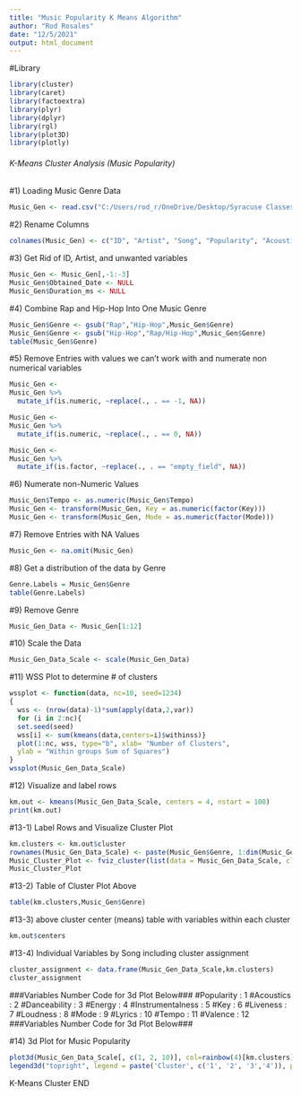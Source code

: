 ---
title: "Music Popularity K Means Algorithm"
author: "Rod Rosales"
date: "12/5/2021"
output: html_document
---

#Library

```{r}
library(cluster)
library(caret)
library(factoextra)
library(plyr)
library(dplyr)
library(rgl)
library(plot3D)
library(plotly)
```


###### K-Means Cluster Analysis (Music Popularity)########

#1) Loading Music Genre Data
```{r}
Music_Gen <- read.csv("C:/Users/rod_r/OneDrive/Desktop/Syracuse Classes/Fall 2021/IST 707 Data Analytics/Project/music_genre.csv")
```

#2) Rename Columns
```{r}
colnames(Music_Gen) <- c("ID", "Artist", "Song", "Popularity", "Acoustics", "Danceability", "Duration_ms","Energy", "Instrumentalness", "Key", "Liveness", "Loudness", "Mode", "Lyrics", "Tempo","Obtained_Date", "Valence", "Genre")
```

#3) Get Rid of ID, Artist, and unwanted variables
```{r}
Music_Gen <- Music_Gen[,-1:-3]
Music_Gen$Obtained_Date <- NULL
Music_Gen$Duration_ms <- NULL
```

#4) Combine Rap and Hip-Hop Into One Music Genre
```{r}
Music_Gen$Genre <- gsub("Rap","Hip-Hop",Music_Gen$Genre)
Music_Gen$Genre <- gsub("Hip-Hop","Rap/Hip-Hop",Music_Gen$Genre)
table(Music_Gen$Genre)
```

#5) Remove Entries with values we can't work with and numerate non numerical variables
```{r}
Music_Gen <-
Music_Gen %>%
  mutate_if(is.numeric, ~replace(., . == -1, NA))

Music_Gen <-
Music_Gen %>%
  mutate_if(is.numeric, ~replace(., . == 0, NA))

Music_Gen <-
Music_Gen %>%
  mutate_if(is.factor, ~replace(., . == "empty_field", NA))
```

#6) Numerate non-Numeric Values
```{r}
Music_Gen$Tempo <- as.numeric(Music_Gen$Tempo)
Music_Gen <- transform(Music_Gen, Key = as.numeric(factor(Key)))
Music_Gen <- transform(Music_Gen, Mode = as.numeric(factor(Mode)))
```

#7) Remove Entries with NA Values
```{r}
Music_Gen <- na.omit(Music_Gen)
```

#8) Get a distribution of the data by Genre
```{r}
Genre.Labels = Music_Gen$Genre
table(Genre.Labels)
```

#9) Remove Genre
```{r}
Music_Gen_Data <- Music_Gen[1:12]
```

#10) Scale the Data
```{r}
Music_Gen_Data_Scale <- scale(Music_Gen_Data)
```

#11) WSS Plot to determine # of clusters
```{r}
wssplot <- function(data, nc=10, seed=1234)
{
  wss <- (nrow(data)-1)*sum(apply(data,2,var))
  for (i in 2:nc){
  set.seed(seed)
  wss[i] <- sum(kmeans(data,centers=i)$withinss)}
  plot(1:nc, wss, type="b", xlab= "Number of Clusters",
  ylab = "Within groups Sum of Squares")
}
wssplot(Music_Gen_Data_Scale)
```

#12) Visualize and label rows
```{r}
km.out <- kmeans(Music_Gen_Data_Scale, centers = 4, nstart = 100)
print(km.out)
```

#13-1) Label Rows and Visualize Cluster Plot
```{r}
km.clusters <- km.out$cluster
rownames(Music_Gen_Data_Scale) <- paste(Music_Gen$Genre, 1:dim(Music_Gen)[1], sep = "_")
Music_Cluster_Plot <- fviz_cluster(list(data = Music_Gen_Data_Scale, cluster = km.clusters))
Music_Cluster_Plot
```

#13-2) Table of Cluster Plot Above
```{r}
table(km.clusters,Music_Gen$Genre)
```

#13-3)  above cluster center (means) table with variables within each cluster
```{r}
km.out$centers
```

#13-4) Individual Variables by Song including cluster assignment
```{r}
cluster_assignment <- data.frame(Music_Gen_Data_Scale,km.clusters)
cluster_assignment
```



###Variables Number Code for 3d Plot Below###
#Popularity : 1
#Acoustics : 2
#Danceability : 3
#Energy : 4
#Instrumentalness : 5
#Key : 6
#Liveness : 7
#Loudness : 8
#Mode : 9
#Lyrics : 10
#Tempo : 11
#Valence : 12
###Variables Number Code for 3d Plot Below###



#14) 3d Plot for Music Popularity
```{r}
plot3d(Music_Gen_Data_Scale[, c(1, 2, 10)], col=rainbow(4)[km.clusters])
legend3d("topright", legend = paste('Cluster', c('1', '2', '3','4')), pch = 16, col = rainbow(4), cex=1, inset=c(0.02))
```






################################## K-Means Cluster     END    ##############################################

